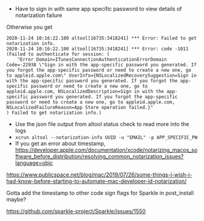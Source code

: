 - Have to sign in with same app specific password to view details of notarization failure

Otherwise you get

```
2020-11-24 10:16:22.100 altool[16735:3418241] *** Error: Failed to get notarization info.
2020-11-24 10:16:22.100 altool[16735:3418241] *** Error: code -1011 (Failed to authenticate for session: (
    "Error Domain=ITunesConnectionAuthenticationErrorDomain Code=-22938 \"Sign in with the app-specific password you generated. If you forgot the app-specific password or need to create a new one, go to appleid.apple.com\" UserInfo={NSLocalizedRecoverySuggestion=Sign in with the app-specific password you generated. If you forgot the app-specific password or need to create a new one, go to appleid.apple.com, NSLocalizedDescription=Sign in with the app-specific password you generated. If you forgot the app-specific password or need to create a new one, go to appleid.apple.com, NSLocalizedFailureReason=App Store operation failed.}"
) Failed to get notarization info.)
```

- Use the json file output from altool status check to read more into the logs
- `xcrun altool --notarization-info UUID -u "EMAIL" -p APP_SPECIFIC_PW`
- If you get an error about timestamp, https://developer.apple.com/documentation/xcode/notarizing_macos_software_before_distribution/resolving_common_notarization_issues?language=objc

https://www.publicspace.net/blog/mac/2019/07/26/some-things-i-wish-i-had-know-before-starting-to-automate-mac-developer-id-notarization/

Gotta add the timestamp to other code sign flags for Sparkle in post_install maybe?

https://github.com/sparkle-project/Sparkle/issues/1550
